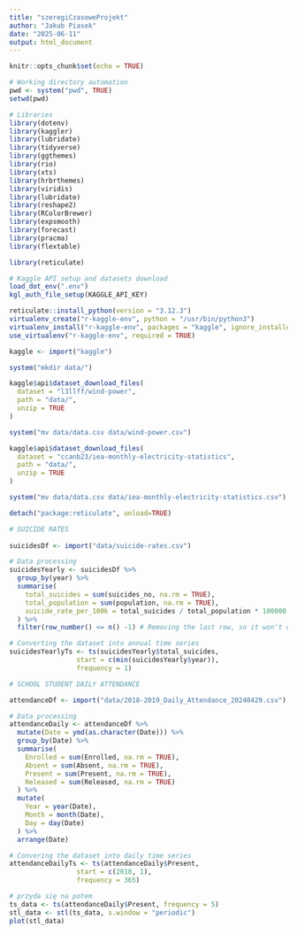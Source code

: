 ```yaml
---
title: "szeregiCzasoweProjekt"
author: "Jakub Piasek"
date: "2025-06-11"
output: html_document
---
```


```r
knitr::opts_chunk$set(echo = TRUE)

# Working directory automation
pwd <- system("pwd", TRUE)
setwd(pwd)
```


```r
# Libraries
library(dotenv)
library(kaggler)
library(lubridate)
library(tidyverse)
library(ggthemes)
library(rio)
library(xts)
library(hrbrthemes)
library(viridis)
library(lubridate)
library(reshape2)
library(RColorBrewer)
library(expsmooth)
library(forecast)
library(pracma)
library(flextable)
```



```r
library(reticulate)

# Kaggle API setup and datasets download
load_dot_env(".env")
kgl_auth_file_setup(KAGGLE_API_KEY)

reticulate::install_python(version = "3.12.3")
virtualenv_create("r-kaggle-env", python = "/usr/bin/python3")
virtualenv_install("r-kaggle-env", packages = "kaggle", ignore_installed = TRUE)
use_virtualenv("r-kaggle-env", required = TRUE)

kaggle <- import("kaggle")

system("mkdir data/")

kaggle$api$dataset_download_files(
  dataset = "l3llff/wind-power",
  path = "data/",
  unzip = TRUE
)

system("mv data/data.csv data/wind-power.csv")

kaggle$api$dataset_download_files(
  dataset = "ccanb23/iea-monthly-electricity-statistics",
  path = "data/",
  unzip = TRUE
)

system("mv data/data.csv data/iea-monthly-electricity-statistics.csv")

detach("package:reticulate", unload=TRUE)
```


```r
# SUICIDE RATES
 
suicidesDf <- import("data/suicide-rates.csv")

# Data processing
suicidesYearly <- suicidesDf %>%
  group_by(year) %>%
  summarise(
    total_suicides = sum(suicides_no, na.rm = TRUE),
    total_population = sum(population, na.rm = TRUE),
    suicide_rate_per_100k = total_suicides / total_population * 100000
  ) %>%
  filter(row_number() <= n() -1) # Removing the last row, so it won't disturb the data (because there is less data for this year)

# Converting the dataset into annual time series
suicidesYearlyTs <- ts(suicidesYearly$total_suicides,
                 start = c(min(suicidesYearly$year)),
                 frequency = 1)
```


```r
# SCHOOL STUDENT DAILY ATTENDANCE

attendanceDf <- import("data/2018-2019_Daily_Attendance_20240429.csv")

# Data processing
attendanceDaily <- attendanceDf %>%
  mutate(Date = ymd(as.character(Date))) %>%
  group_by(Date) %>%
  summarise(
    Enrolled = sum(Enrolled, na.rm = TRUE),
    Absent = sum(Absent, na.rm = TRUE),
    Present = sum(Present, na.rm = TRUE),
    Released = sum(Released, na.rm = TRUE)
  ) %>%
  mutate(
    Year = year(Date),
    Month = month(Date),
    Day = day(Date)
  ) %>%
  arrange(Date)

# Convering the dataset into daily time series
attendanceDailyTs <- ts(attendanceDaily$Present,
                 start = c(2018, 1),
                 frequency = 365)
```



```r

# przyda się na potem
ts_data <- ts(attendanceDaily$Present, frequency = 5)
stl_data <- stl(ts_data, s.window = "periodic")
plot(stl_data)

```